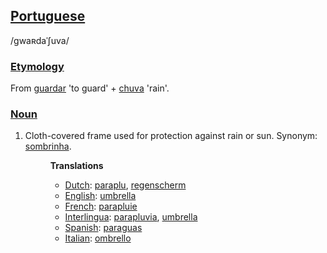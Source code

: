 ==[[Portuguese]]==
/gwaʀdaˈʃuva/
===[[Etymology]]===
From [[guardar]] 'to guard' + [[chuva]] 'rain'.
===[[Noun]]===
#Cloth-covered frame used for protection against rain or sun. Synonym: [[sombrinha]].
#:'''Translations'''
#:*[[Dutch]]: [[paraplu]], [[regenscherm]]
#:*[[English]]: [[umbrella]]
#:*[[French]]: [[parapluie]]
#:*[[Interlingua]]: [[parapluvia]], [[umbrella]]
#:*[[Spanish]]: [[paraguas]]
#:*[[Italian]]: [[ombrello]]